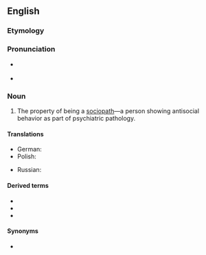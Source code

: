 ==English==

===Etymology===
{{confix|socio|pathy|lang=en}}

===Pronunciation===
* {{a|UK}} {{IPA|/ˈsoʊ.ʃi.əˌpæθi/|lang=en}}
* {{a|US}} {{IPA|/ˈsoʊ.si.əˌpæθi/|lang=en}}

===Noun===
{{en-noun|~|sociopathies}}

# {{lb|en|psychiatry}} The property of being a [[sociopath]]—a person showing antisocial behavior as part of psychiatric pathology.

====Translations====
{{trans-top|personality disorder}}
* German: {{t|de|Soziopathie|f}}
* Polish: {{t+|pl|socjopatia|f}}
{{trans-mid}}
* Russian: {{t+|ru|социопа́тия|f}}
{{trans-bottom}}

====Derived terms====
* {{l|en|sociopath}}
* {{l|en|sociopathic}}
* {{l|en|sociopathology}}

====Synonyms====
* {{l|en|psychopathy}}